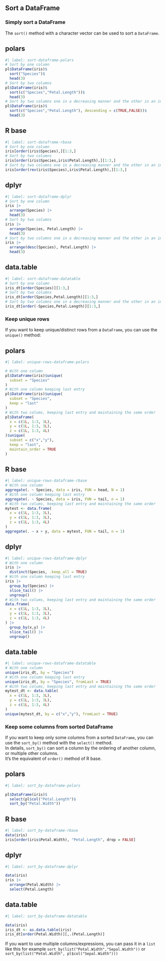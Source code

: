 ## Sort a DataFrame

### Simply sort a DataFrame

The `sort()` method with a character vector can be used to sort a `DataFrame`.

::: {.panel-tabset}
## polars

```r
#| label: sort-dataframe-polars
# Sort by one column
pl$DataFrame(iris)$
  sort("Species")$
  head(3)
# Sort by two columns
pl$DataFrame(iris)$
  sort(c("Species","Petal.Length"))$
  head(3)
# Sort by two columns one in a decreasing manner and the other in an increasing manner
pl$DataFrame(iris)$
  sort(c("Species","Petal.Length"), descending = c(TRUE,FALSE))$
  head(3)
```

## R base

```r
#| label: sort-dataframe-rbase
# Sort by one column
iris[order(iris$Species),][1:3,]
# Sort by two columns
iris[order(iris$Species,iris$Petal.Length),][1:3,]
# Sort by two columns one in a decreasing manner and the other in an increasing manner
iris[order(rev(iris$Species),iris$Petal.Length),][1:3,]
```

## dplyr

```r
#| label: sort-dataframe-dplyr
# Sort by one column
iris |>
  arrange(Species) |>
  head(3)
# Sort by two columns
iris |>
  arrange(Species, Petal.Length) |>
  head(3)
# Sort by two columns one in a decreasing manner and the other in an increasing manner
iris |>
  arrange(desc(Species), Petal.Length) |>
  head(3)
```

## data.table

```r
#| label: sort-dataframe-datatable
# Sort by one column
iris_dt[order(Species)][1:3,]
# Sort by two columns
iris_dt[order(Species,Petal.Length)][1:3,]
# Sort by two columns one in a decreasing manner and the other in an increasing manner
iris_dt[order(-Species,Petal.Length)][1:3,]
```
:::

### Keep unique rows

If you want to keep unique/distinct rows from a `DataFrame`, you can use the `unique()` method:

::: {.panel-tabset}
## polars

```r
#| label: unique-rows-dataframe-polars

# With one column
pl$DataFrame(iris)$unique(
  subset = "Species"
)
# With one column keeping last entry
pl$DataFrame(iris)$unique(
  subset = "Species",
  keep = "last"
)
# With two colums, keeping last entry and maintaining the same order
pl$DataFrame(
  x = c(1L, 1:3, 3L),
  y = c(1L, 1:3, 3L),
  z = c(1L, 1:3, 4L)
)$unique(
  subset = c("x","y"),
  keep = "last",
  maintain_order = TRUE
)
```

## R base

```r
#| label: unique-rows-dataframe-rbase
# With one column
aggregate(. ~ Species, data = iris, FUN = head, N = 1)
# With one column keeping last entry
aggregate(. ~ Species, data = iris, FUN = tail, n = 1)
# With two colums, keeping last entry and maintaining the same order
mytest <- data.frame(
  x = c(1L, 1:3, 3L),
  y = c(1L, 1:3, 3L),
  z = c(1L, 1:3, 4L)
) 
aggregate(. ~ x + y, data = mytest, FUN = tail, n = 1)
```

## dplyr

```r
#| label: unique-rows-dataframe-dplyr
# With one column
iris |>
  distinct(Species, .keep_all = TRUE)
# With one column keeping last entry
iris |>
  group_by(Species) |>
  slice_tail() |>
  ungroup()
# With two colums, keeping last entry and maintaining the same order
data.frame(
  x = c(1L, 1:3, 3L),
  y = c(1L, 1:3, 3L),
  z = c(1L, 1:3, 4L)
) |>
  group_by(x,y) |>
  slice_tail() |>
  ungroup()
```

## data.table

```r
#| label: unique-rows-dataframe-datatable
# With one column
unique(iris_dt, by = "Species")
# With one column keeping last entry
unique(iris_dt, by = "Species", fromLast = TRUE)
# With two colums, keeping last entry and maintaining the same order
mytest_dt <- data.table(
  x = c(1L, 1:3, 3L),
  y = c(1L, 1:3, 3L),
  z = c(1L, 1:3, 4L)
) 
unique(mytest_dt, by = c("x","y"), fromLast = TRUE)
```
:::

### Keep some columns from sorted DataFrame

If you want to keep only some columns from a sorted `DataFrame`, you can use the `sort_by()` method with the `select()` method.  
In details, `sort_by()` can sort a column by the ordering of another column, or multiple other columns.  
It's the equivalent of `order()` method of R base.

::: {.panel-tabset}
## polars

```r
#| label: sort_by-dataframe-polars

pl$DataFrame(iris)$
  select(pl$col("Petal.Length")$
  sort_by("Petal.Width"))
```

## R base

```r
#| label: sort_by-dataframe-rbase
data(iris)
iris[order(iris$Petal.Width), "Petal.Length", drop = FALSE]
```

## dplyr

```r
#| label: sort_by-dataframe-dplyr

data(iris)
iris |>
  arrange(Petal.Width) |>
  select(Petal.Length)
```

## data.table

```r
#| label: sort_by-dataframe-datatable

data(iris)
iris_dt <- as.data.table(iris)
iris_dt[order(Petal.Width)][,.(Petal.Length)]
```
:::

::: {.callout-tip}
If you want to use multiple columns/expressions, you can pass it in a `list` like this for example `sort_by(list("Petal.Width","Sepal.Width"))` or `sort_by(list("Petal.Width", pl$col("Sepal.Width")))`
:::
